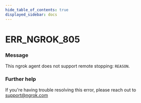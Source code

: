 ```yaml
---
hide_table_of_contents: true
displayed_sidebar: docs
---
```



# ERR_NGROK_805

### Message

This ngrok agent does not support remote stopping: `REASON`.

### Further help

If you're having trouble resolving this error, please reach out to [support@ngrok.com](mailto:support@ngrok.com?subject=Help%20with%20ERR_NGROK_805)

<ErrorDetails error="err_ngrok_805" />
